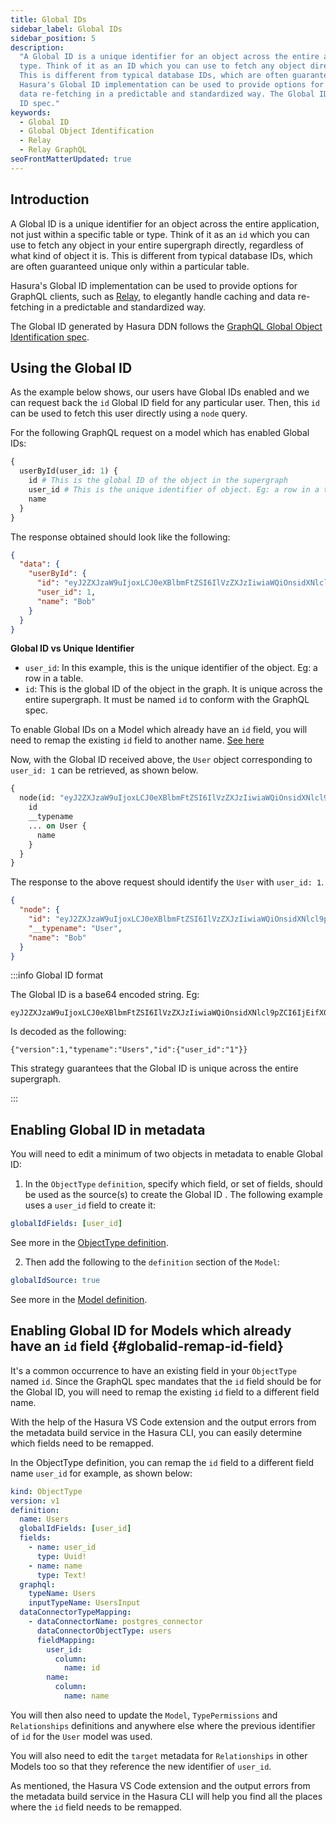 ```yaml
---
title: Global IDs
sidebar_label: Global IDs
sidebar_position: 5
description:
  "A Global ID is a unique identifier for an object across the entire application, not just within a specific table or
  type. Think of it as an ID which you can use to fetch any object directly, regardless of what kind of object it is.
  This is different from typical database IDs, which are often guaranteed unique only within a particular table.
  Hasura's Global ID implementation can be used to provide options for GraphQL clients to elegantly handle caching and
  data re-fetching in a predictable and standardized way. The Global ID generated by Hasura DDN follows the Relay Global
  ID spec."
keywords:
  - Global ID
  - Global Object Identification
  - Relay
  - Relay GraphQL
seoFrontMatterUpdated: true
---
```


## Introduction

A Global ID is a unique identifier for an object across the entire application, not just within a specific table or
type. Think of it as an `id` which you can use to fetch any object in your entire supergraph directly, regardless of
what kind of object it is. This is different from typical database IDs, which are often guaranteed unique only within a
particular table.

Hasura's Global ID implementation can be used to provide options for GraphQL clients, such as
[Relay](https://relay.dev/), to elegantly handle caching and data re-fetching in a predictable and standardized way.

The Global ID generated by Hasura DDN follows the
[GraphQL Global Object Identification spec](https://graphql.org/learn/global-object-identification/).

## Using the Global ID

As the example below shows, our users have Global IDs enabled and we can request back the `id` Global ID field for any
particular user. Then, this `id` can be used to fetch this user directly using a `node` query.

For the following GraphQL request on a model which has enabled Global IDs:

```graphql
{
  userById(user_id: 1) {
    id # This is the global ID of the object in the supergraph
    user_id # This is the unique identifier of object. Eg: a row in a table.
    name
  }
}
```

The response obtained should look like the following:

```json
{
  "data": {
    "userById": {
      "id": "eyJ2ZXJzaW9uIjoxLCJ0eXBlbmFtZSI6IlVzZXJzIiwiaWQiOnsidXNlcl9pZCI6IjEifX0=",
      "user_id": 1,
      "name": "Bob"
    }
  }
}
```

**Global ID vs Unique Identifier**

- `user_id`: In this example, this is the unique identifier of the object. Eg: a row in a table.
- `id`: This is the global ID of the object in the graph. It is unique across the entire supergraph. It must be named
  `id` to conform with the GraphQL spec.

To enable Global IDs on a Model which already have an `id` field, you will need to remap the existing `id` field to
another name. [See here](#globalid-remap-id-field)

Now, with the Global ID received above, the `User` object corresponding to `user_id: 1` can be retrieved, as shown
below.

```graphql
{
  node(id: "eyJ2ZXJzaW9uIjoxLCJ0eXBlbmFtZSI6IlVzZXJzIiwiaWQiOnsidXNlcl9pZCI6IjEifX0=") {
    id
    __typename
    ... on User {
      name
    }
  }
}
```

The response to the above request should identify the `User` with `user_id: 1`.

```json
{
  "node": {
    "id": "eyJ2ZXJzaW9uIjoxLCJ0eXBlbmFtZSI6IlVzZXJzIiwiaWQiOnsidXNlcl9pZCI6IjEifX0=",
    "__typename": "User",
    "name": "Bob"
  }
}
```

:::info Global ID format

The Global ID is a base64 encoded string. Eg:

```text
eyJ2ZXJzaW9uIjoxLCJ0eXBlbmFtZSI6IlVzZXJzIiwiaWQiOnsidXNlcl9pZCI6IjEifX0=
```

Is decoded as the following:

```string
{"version":1,"typename":"Users","id":{"user_id":"1"}}
```

This strategy guarantees that the Global ID is unique across the entire supergraph.

:::

## Enabling Global ID in metadata

You will need to edit a minimum of two objects in metadata to enable Global ID:

1. In the `ObjectType` `definition`, specify which field, or set of fields, should be used as the source(s) to create
   the Global ID . The following example uses a `user_id` field to create it:

```yaml
globalIdFields: [user_id]
```

See more in the [ObjectType definition](/supergraph-modeling/types.mdx#objecttype-objecttypev1).

2. Then add the following to the `definition` section of the `Model`:

```yaml
globalIdSource: true
```

See more in the [Model definition](/supergraph-modeling/models.mdx#model-modelv1).

## Enabling Global ID for Models which already have an `id` field {#globalid-remap-id-field}

It's a common occurrence to have an existing field in your `ObjectType` named `id`. Since the GraphQL spec mandates that
the `id` field should be for the Global ID, you will need to remap the existing `id` field to a different field name.

With the help of the Hasura VS Code extension and the output errors from the metadata build service in the Hasura CLI,
you can easily determine which fields need to be remapped.

In the ObjectType definition, you can remap the `id` field to a different field name `user_id` for example, as shown
below:

```yaml {5,7-8,18-20}
kind: ObjectType
version: v1
definition:
  name: Users
  globalIdFields: [user_id]
  fields:
    - name: user_id
      type: Uuid!
    - name: name
      type: Text!
  graphql:
    typeName: Users
    inputTypeName: UsersInput
  dataConnectorTypeMapping:
    - dataConnectorName: postgres_connector
      dataConnectorObjectType: users
      fieldMapping:
        user_id:
          column:
            name: id
        name:
          column:
            name: name
```

You will then also need to update the `Model`, `TypePermissions` and `Relationships` definitions and anywhere else where
the previous identifier of `id` for the `User` model was used.

You will also need to edit the `target` metadata for `Relationships` in other Models too so that they reference the new
identifier of `user_id`.

As mentioned, the Hasura VS Code extension and the output errors from the metadata build service in the Hasura CLI will
help you find all the places where the `id` field needs to be remapped.
